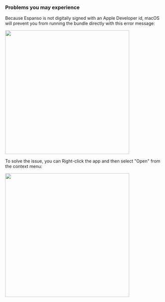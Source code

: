 ### Problems you may experience

Because Espanso is not digitally signed with an Apple Developer id, macOS will
prevent you from running the bundle directly with this error message:

<img src="/img/mac-not-signed-warning.png" width="400" />

To solve the issue, you can Right-click the app and then select "Open" from the
context menu:

<img src="/img/mac-open-context-menu.png" width="400" />
